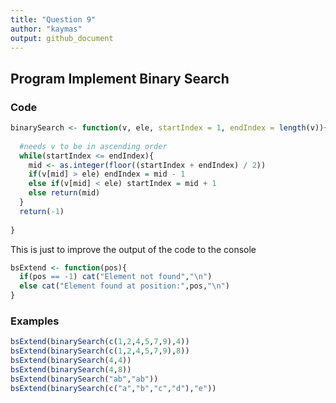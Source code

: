 ```yaml
---
title: "Question 9"
author: "kaymas"
output: github_document
---
```


## **Program** Implement Binary Search

### Code

```r
binarySearch <- function(v, ele, startIndex = 1, endIndex = length(v)){
  
  #needs v to be in ascending order
  while(startIndex <= endIndex){
    mid <- as.integer(floor((startIndex + endIndex) / 2))
    if(v[mid] > ele) endIndex = mid - 1
    else if(v[mid] < ele) startIndex = mid + 1
    else return(mid)
  }
  return(-1)
  
}

```

This is just to improve the output of the code to the console
```r
bsExtend <- function(pos){
  if(pos == -1) cat("Element not found","\n")
  else cat("Element found at position:",pos,"\n")
}
```

### Examples

```r
bsExtend(binarySearch(c(1,2,4,5,7,9),4))
bsExtend(binarySearch(c(1,2,4,5,7,9),8))
bsExtend(binarySearch(4,4))
bsExtend(binarySearch(4,8))
bsExtend(binarySearch("ab","ab"))
bsExtend(binarySearch(c("a","b","c","d"),"e"))
```